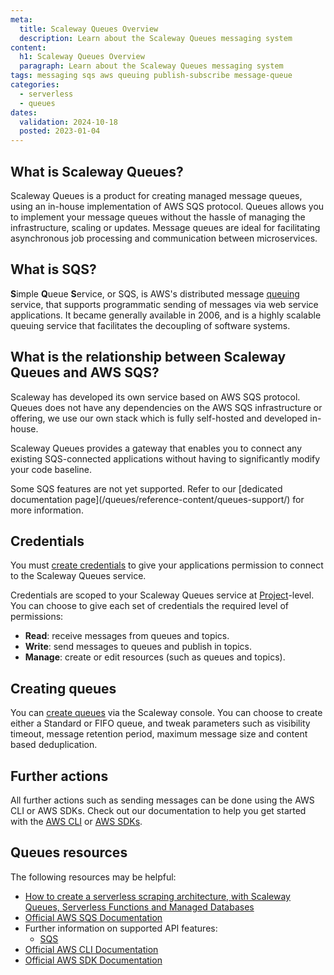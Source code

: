 ```yaml
---
meta:
  title: Scaleway Queues Overview
  description: Learn about the Scaleway Queues messaging system
content:
  h1: Scaleway Queues Overview
  paragraph: Learn about the Scaleway Queues messaging system
tags: messaging sqs aws queuing publish-subscribe message-queue
categories:
  - serverless
  - queues
dates:
  validation: 2024-10-18
  posted: 2023-01-04
---
```


## What is Scaleway Queues?

Scaleway Queues is a product for creating managed message queues, using an in-house implementation of AWS SQS protocol. Queues allows you to implement your message queues without the hassle of managing the infrastructure, scaling or updates. Message queues are ideal for facilitating asynchronous job processing and communication between microservices.

## What is SQS?

**S**imple **Q**ueue **S**ervice, or SQS, is AWS's distributed message [queuing](#queuing) service, that supports programmatic sending of messages via web service applications. It became generally available in 2006, and is a highly scalable queuing service that facilitates the decoupling of software systems. 

## What is the relationship between Scaleway Queues and AWS SQS?

Scaleway has developed its own service based on AWS SQS protocol. Queues does not have any dependencies on the AWS SQS infrastructure or offering, we use our own stack which is fully self-hosted and developed in-house.

Scaleway Queues provides a gateway that enables you to connect any existing SQS-connected applications without having to significantly modify your code baseline.

<Message type="note">
  Some SQS features are not yet supported. Refer to our [dedicated documentation page](/queues/reference-content/queues-support/) for more information.
</Message>

## Credentials

You must [create credentials](/queues/how-to/create-credentials/) to give your applications permission to connect to the Scaleway Queues service.

Credentials are scoped to your Scaleway Queues service at [Project](/organizations-and-projects/concepts/#project)-level. You can choose to give each set of credentials the required level of permissions:

  - **Read**: receive messages from queues and topics.
  - **Write**: send messages to queues and publish in topics.
  - **Manage**: create or edit resources (such as queues and topics).

## Creating queues

You can [create queues](/queues/how-to/create-manage-queues/) via the Scaleway console. You can choose to create either a Standard or FIFO queue, and tweak parameters such as visibility timeout, message retention period, maximum message size and content based deduplication.

## Further actions

All further actions such as sending messages can be done using the AWS CLI or AWS SDKs. Check out our documentation to help you get started with the [AWS CLI](/queues/api-cli/connect-aws-cli/) or [AWS SDKs](/queues/api-cli/python-node-queues/).

## Queues resources

The following resources may be helpful:

  - [How to create a serverless scraping architecture, with Scaleway Queues, Serverless Functions and Managed Databases](/tutorials/create-serverless-scraping/)
  - [Official AWS SQS Documentation](https://docs.aws.amazon.com/sqs/index.html)
  - Further information on supported API features:
    - [SQS](/queues/reference-content/queues-support/)
  - [Official AWS CLI Documentation](https://aws.amazon.com/cli/)
  - [Official AWS SDK Documentation](https://aws.amazon.com/developer/tools/)